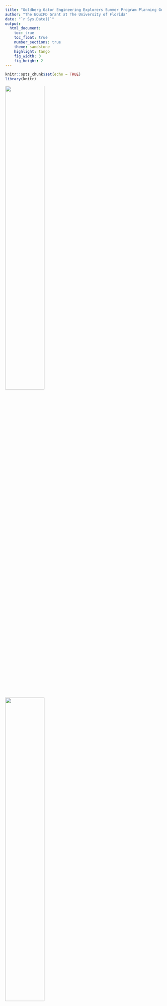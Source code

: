 ```yaml
---
title: "Goldberg Gator Engineering Explorers Summer Program Planning Guide"
author: "The EQuIPD Grant at The University of Florida"
date: "`r Sys.Date()`"
output:
  html_document:
    toc: true
    toc_float: true
    number_sections: true
    theme: sandstone
    highlight: tango
    fig_width: 3
    fig_height: 2
---
```


```r
knitr::opts_chunk$set(echo = TRUE)
library(knitr)
```

![](/Users/kristadulany/Documents/GitHub/GGEE/IMG_0423.PNG){width=50%}

![](/Users/kristadulany/Documents/GitHub/GGEE/EQuIPD logo_horizontal.png){ width=50%}

**Designed by:**

**The EQuIPD Grant at The University of Florida**

**Dr. Nancy Ruzycki, Dr. Krista Dulany, Dr. Lorelie Imperial**

**Contributing Authors: Olivia Lancaster, Areesha Razi, Michael Roberts, Karen Hart**

# Planning Summer Programs
## Administrative

* Contact the school district STEM or science department to offer an opportunity to host a summer program.
    + If you know a teacher that would like to host the summer program and has permission from their school principal to host the summer program, work with them and the school team. 
* They should work with you to identify a target school to host the summer program if a school is not already in mind.
* Work with them to identify a school, classroom, essential personnel on-site with contact information, materials available, technology – computers and learning management software, summer program dates (four to five full days, or eight half days), meals, snacks, outdoor activities/equipment, emergency plans
*	Develop fliers to advertise for the summer program in the target school(s). The flier should include the program dates, times, location, meals provided, a brief program description, and a link to the registration.

## Compliance

*	Parents must sign a permission slip or waiver to acknowledge their student's participation in the program. We recommend that this permission form gets sent via email with the research consent form (see [IRB Requirements]) at least a week before the start of the summer program. Parents can sign and submit scanned copies of the form via email. Always have hard copies available on the first day of the program for parents to complete during student drop-off. 
    + An example waiver for UF youth summer programs can be found in *[Appendix A: Parent Student Waiver]*. 
* Photo consent and release are required to be signed by the parents of students
*	The addition of a behavior contract subsection to the consent form could be helpful
    + Agrees that parents and students should be on their best behavior
    + Provides a process for teachers to reach out to parents in the event of bad behavior
*	Establish a clear sign-in and sign-out procedure that complies with school and organization requirements
    +	School staff should be in charge of student dismissal
*	Create a digital sign-in and out for internal records in addition to a paper sign-in and out
*	**ALL PERSONS INTERACTING WITH STUDENTS MUST GO THROUGH THE PROPER COMPLIANCE MEASURES**
    +	FERPA Training
    +	Youth Protection Training
    +	Level 2 Background Screening and Fingerprinting
    +	Teacher badge credentials (if at home school location)
    +	Blue State Vendor Badge (if outside home school)

## Assessment
### IRB - Assessment Plan
During the summer program, the study focused on assessing student motivation and identity as computer scientists and engineers when completing computer science-related activities throughout the program. This is done through surveys at the start of the program and at the end of each day, in addition to student interviews and observations. We also want to determine students' skills and cognitive processes as they engage with CT and EDT.

A longitudinal study will be conducted to assess the impact of attending the summer program on grades and higher-level course registration. A multiple regression analysis will determine what the significant predictors of grades are.

*	*Do students' demographic data on summer experience and motivation for CT and EDT activities influence/predict their grades in STEM subjects?*
*	*Is the summer program experience moderating the effect of the predictors with their grades?*
Regression model (test the significance of the slopes):

$$ 
Grade/enrollment = a + m_1 (URM) + m_2 (gender) + m_3 (ethnicity) + m_4 (program attendance) + m_5 (program motivation)
$$

![](/Users/kristadulany/Documents/GitHub/GGEE/screenshots/Picture1.png)

### IRB Requirements
*Only if completing a research study*

*	If you are running a research study alongside the summer program, you need to complete
    +	an IRB with your institution and 
    +	with the school district, the summer program is in
*	Parents must complete a consent form for their students to participate in the study. We recommend that this research consent form gets sent via email with the permission form (see [Compliance]) at least a week before the start of the summer program. Parents can sign and submit scanned copies of the form via email. Always have hard copies available on the first day of the summer program for parents to complete during student drop-off.
    +	An example consent form can be found in *[Appendix B: Informed Consent]*
*	Students will need to complete a Student Assent form only if their parent's consent to participate in the study and the school district allows student assent forms.
    +	An example assent form can be found in *[Appendix C: Student Assent Form]*

### No IRB – Assessment

Students understand norms for working together and how to treat and work with a Micro:bit.

Students are successful in programming basics:

*	understanding how to create a process map
*	basic programming of a Micro:bit to make a name badge
*	understanding logic in programming and how to code it
*	troubleshooting and debugging
*	problem-solving

Students can apply programming basics in designing a rock, paper, scissors game and use the Micro:bit to collect data to analyze using graphing software (excel, google sheets).

Students can navigate the design process and work with partners to develop a functional design for a Micro:bit pet and a technical design challenge. 

## Program Materials

### Technology

*	Computers for each student – laptops preferred, desktops work
*	Students access to their student email
*	Student access to LMS system – Microsoft Team, Google Classroom, etc. 
*	Internet restrictions 
    +	Students need access to https://makecode.microbit.org/#editor 
*	BBC Micro:bit V2 – one for each student
    +	Students keep their Micro:bit
    +	Order 5-6 months in advance, shipping time and availability vary
    +	[Purchase Micro:bits](https://www.parallax.com/product-category/microbit/mb-modules/){target="_blank"}
*	STEM Kit – Keyestudio 37-in-1 kit with the board is suggested
    +	One kit per 2 students is recommended
    + [Purchase STEM Kits](https://www.amazon.com/KEYESTUDIO-Sensors-Box-Starter-Micro/dp/B07GSVHWNS/ref=sr_1_2?keywords=keyestudio%2B37%2Bin%2B1%2Bmicro%2Bbit&qid=1638303507&sr=8-2&th=1){target="_blank"}
    
Technology    | Craft Supplies | Activity Supplies
------------- | -------------  | -------------
Computers     | Tape           |Sticky Notes
Micro:bits - 1 per student |Paper | Sticky Easel Pad (optional)
Micro Servo motors |Markers | Rulers
Dupont Wires (male –female, male – male) |Pencils | Flashlight/cell phone for light lab
Alligator Clips |Scissors | Student Rewards
AAA Batteries |Construction paper
Micro:bit Stem Kits – sensors, LED lights, motors |	Paper towel/toilet paper rolls
          <NA>    |   Cardboard/Cardstock
          <NA>    |   Other craft materials for design projects

## Student Registration

A digital student registration should be developed to allow parents to register their students. 
The survey needs to collect the following student and parent information:

*	Student Full Name
*	Student School Email
*	Parent Full Name
*	Parent Email
*	Parent Phone Number
*	Home Address
*	Select Summer program Location and Dates (if multiple)
*	Designated Pick-Up People
    +	Contact Information (Phone Number)
    +	Relation to Student
*	Emergency Contact Information
    +	Name, Relation, Phone Number
*	Allergies – Food or Environmental

## Program Leaders

Classroom teachers make great candidates for leading this summer program. It is something that teachers with little programming experience to a lot of programming experience can lead. This program also makes the transition of applying Micro:bits in the classroom more straightforward and more authentic in the application. 

For the middle school age range, UF requires a ratio of one teacher for every ten students for a day program. We recommend that there need to be at least two adult teachers or paraprofessionals leading the program. The classroom experience is helpful when teaching a classroom of students through the program. 

All teachers must complete the required training and credentialing to participate in and lead a summer program. Required training and credentials include: 

*	FERPA Training
*	Youth Protection Training
*	Level 2 Background Screening and Fingerprinting
*	Teacher badge credentials (if at home school location)
*	Blue State Vendor Badge (if outside home school)

The opportunity for high school students to volunteer can be arranged. You will need to work with the school and school district to ensure proper protocols and compliance measures are in place. This includes on-site school supervision, volunteer permission forms for parents to complete as they are minors, and appropriate training. 

## Learning Management Systems

We have found it helpful to distribute summer program materials using a learning management system. Students each get their copy of the activities to work on during the program activities. This allows summer program facilitators to see students work and check progress actively. We have used Microsoft Teams and Google Classroom to distribute student activity frameworks. 

The summer program can be run without digital documents. The frameworks can be printed, or students can work on their paper with the activity instructions projected to the class. 

## Industry Connections 

### Mentor Recruitment

The summer program is designed to include a technical design challenge that is related to challenges seen in an industry environment. To do this authentically, schools, districts, and summer program organizers should invite employees from 3-4 local industries to present to the students. They should go over their company, what the industry does, their role, and their educational background. At the end of the presentation, the industry mentor will present a challenge or problem they see in their field that the students can solve by programming their Micro:bits. 

### Field Trips

We saw that most school districts operate on a four-day schedule during the summer. This meant that most summer programs were designed to be 4-day programs. This leaves the perfect opportunity to schedule an industry field trip or trips with the mentors that proposed the design challenges. Students and program leaders will get the chance to tour the company, see what they do in action, and how their design challenge solution works in the company that proposed the challenge.

# Training for Facilitators

## Training Expectations

To complete a Goldberg Gator Engineering Explorers Summer Program, the facilitators must understand what the program expectations are:

*	Understand the purpose and goals of the program
*	Understand the role of the facilitator of the program
*	Be able to guide students through the program activities and help them acquire skills 
*	Understand the purpose of the icebreakers and what to focus on 
*	Facilitate group work and critical thinking 
*	Review the program activities to understand the meaning, leader, and student roles
*	Practice Microsoft Micro:bit activities to be able to troubleshoot with students during the program 

## Tips for Success

*	Stay organized. Organization is your lifeline in a program with so many moving parts
*	Start training early (Roughly two months before your program starts)
*	Use team bonding activities such as icebreakers and food socials to ensure that all teams of facilitators are ready to work with one another

## How to Ensure that Facilitators Are on Task

Throughout training and programs, facilitators might get off task. To ensure that each facilitator has completed the training for the day, we recommend using Microsoft Teams or a similar platform to create daily/weekly assignments where the facilitators work through the activity guide, such as students would be doing during the program. The implementation of assignments makes an organized base for both the organizers of the program and the facilitators. 

## Training Schedule

To create a successful program, program organizers must provide training to facilitators. We recommend introducing the facilitators to the Microsoft Micro:bit two months before the program begins. This ensures they are familiar with the device and are prepared to teach the students. We also recommend a 4-week bootcamp which makes the facilitators go through the program activity guide, such as what the students would be doing during the program. Program organizers should hold a meeting once a week (or more, depending on the facilitators) where they go through the program expectations, program activities, logistical information, and more.

**Office Hours**

Facilitators might have questions on different Micro:bit activities or program days throughout the training. Hosting office hours is highly recommended to ensure all facilitator questions are answered. Program organizers should schedule 1-3 office hours each week. The program organizer should put these questions and answers in a separate document to send out to the team in case other facilitators might have the question later.

## Summer Program Content
The program will be going through Microsoft Micro:bit activities and projects. An activity guide has already been created with a step-by-step schedule for each program day and related activities. We have mapped out three layouts of the program composed of a full day, 7-hour, or half day, 4-hour programs. All of the facilitator guides can be found under the Facilitator Guides section.

## Logistical Components of the Programs 

**Surveys**

If you are running a research study, the facilitators must administer surveys that help track the students' progress, excitement, and quality of work in the programs. To ensure surveys are correctly administered, please follow the guide below:

*	Every Day: Sign In and Sign Out Surveys and End of Day Survey (this survey will not be issued on the last day of the program)
*	First Day of Program: Pre-survey
*	Last Day of Program: End of Program Survey

**Consent Forms**

Reference the [Compliance] and [Assessment] sections for more information.
Facilitators are also responsible for distributing, collecting, and organizing forms such as consent forms from the student and parent, research waivers, and any other forms the participating districts might require. For best results, we recommend sending digital copies of the forms one week before the start of the program and organizing which students/parents have completed the forms. You should also print out extras of each form to send back with students who have either not completed said form or have filled it out incorrectly

## How-To Videos

For facilitators that are not familiar with Microsoft Micro:bits or for those who are having trouble with activities, we have created short How-To videos that go through each activity in the summer program, its components, and the expected results. 

Follow the link to the How-To video playlist to view: [Goldberg Gator Engineering Explorers Summer Program How To Videos](https://youtube.com/playlist?list=PLFMIUy10MD1TAX1d60iok8QuqYkCnuLTL){target="_blank"}

## Example PowerPoints and Documents 

To guarantee a successful program, we have linked some example PowerPoints, the student activity guide, and the facilitator activity guide below:

[**Facilitator Training PowerPoint**](https://docs.google.com/presentation/d/1pa4Izo5BSVzyeRW1547sDR_SNkzzopTV/edit?usp=sharing&ouid=101837644018748928886&rtpof=true&sd=true){target="_blank"}

[**Facilitator Training Slide Guide**](https://drive.google.com/file/d/1hjUun7AijY_ld5hq3sJHjawil5kXs5eU/view?usp=sharing){target="_blank"}

# Facilitator Guides

Find listed below detailed facilitator activity guides for the three versions of the camps: 4-day full day, 5-day full day, 8-day half day. The guides are designed to walk through what the facilitators do during the summer program activities. It also provides possible solutions to the coding activities. The guides are flexible and can be rearranged to accompany lunches and breaks.

*Please note that the program guides are large documents and may take a moment to load* 

## Full Day Camps - 7 Hours

[**4-Day Program Guide**](https://docs.google.com/document/d/1jYAA5klCv6t5kgX0rWaLUhFAMM7GCiTi/edit?usp=sharing&ouid=101837644018748928886&rtpof=true&sd=true){target="_blank"}

![](/Users/kristadulany/Documents/GitHub/GGEE/overview/4 day.jpg){width=500px}

[**5-Day Program Guide**](https://docs.google.com/document/d/12amkkHujozFgsCKLpXtIb6bFGUgHdUDq/edit?usp=sharing&ouid=101837644018748928886&rtpof=true&sd=true){target="_blank"}

![](/Users/kristadulany/Documents/GitHub/GGEE/overview/5 day.jpg){width=500px}

## Half Day Camps - 4 Hours

[**8-Day Program Guide**](https://docs.google.com/document/d/1xG_1E1HToyae9jNvOGlpWYFquy_16UiW/edit?usp=sharing&ouid=101837644018748928886&rtpof=true&sd=true){target="_blank"}

![](/Users/kristadulany/Documents/GitHub/GGEE/overview/8 day.jpg){width=500px}

## Teacher and Student Activity Frameworks
Linked below are the teacher and student activity frameworks. The teacher guide contains possibly programming solutions for each activity, while the student versions are blank. There are frameworks for each project set:

**Teacher Frameworks**

[Teacher Activity Frameworks](https://docs.google.com/presentation/d/1cbmMQMF4CnW2sxQbw6LxZI148g5J6rVQ/edit?usp=sharing&ouid=101837644018748928886&rtpof=true&sd=true){target="_blank"}

**Student Frameworks**

[Student Activity Frameworks All Activities](https://docs.google.com/presentation/d/1gS8-U2K-2B4My0n30KcXEaDpcB8BNK8j/edit?usp=sharing&ouid=101837644018748928886&rtpof=true&sd=true){target="_blank"}

[Student Activity Frameworks: Programming Basics](https://docs.google.com/presentation/d/1Xnfftn2Rue4tNdWHirmjRXEd6C52i5LY/edit?usp=sharing&ouid=101837644018748928886&rtpof=true&sd=true){target="_blank"}

[Student Activity Frameworks: Coding Applications](https://docs.google.com/presentation/d/1g5dyGE7lguv5V7yYQjwdMBh5wxIuFS7p/edit?usp=sharing&ouid=101837644018748928886&rtpof=true&sd=true){target="_blank"}

[Student Activity Frameworks: Micro:bit Pet](https://docs.google.com/presentation/d/18KzoX_BgMHFRBj7n1AukolA_C5nu8AkN/edit?usp=sharing&ouid=101837644018748928886&rtpof=true&sd=true){target="_blank"}

[Student Activity Frameworks: Technical Design Challenge](https://docs.google.com/presentation/d/1TTCc2MwwXFT_jMkpBd-hDmQYDhvhP9yD/edit?usp=sharing&ouid=101837644018748928886&rtpof=true&sd=true){target="_blank"}


# Appendix

## Appendix A: Parent Student Waiver

![](/Users/kristadulany/Documents/GitHub/GGEE/screenshots/Waiver 1.png){width=500px}
![](/Users/kristadulany/Documents/GitHub/GGEE/screenshots/Waiver 2.png){width=500px}
![](/Users/kristadulany/Documents/GitHub/GGEE/screenshots/Waiver 3.png){width=500px}

## Appendix B: Informed Consent

![](/Users/kristadulany/Documents/GitHub/GGEE/screenshots/Informed Consent 1.png){width=500px}
![](/Users/kristadulany/Documents/GitHub/GGEE/screenshots/Informed Consent 2.png){width=500px}

## Appendix C: Student Assent Form

![](/Users/kristadulany/Documents/GitHub/GGEE/screenshots/Assent.png){width=500px}
